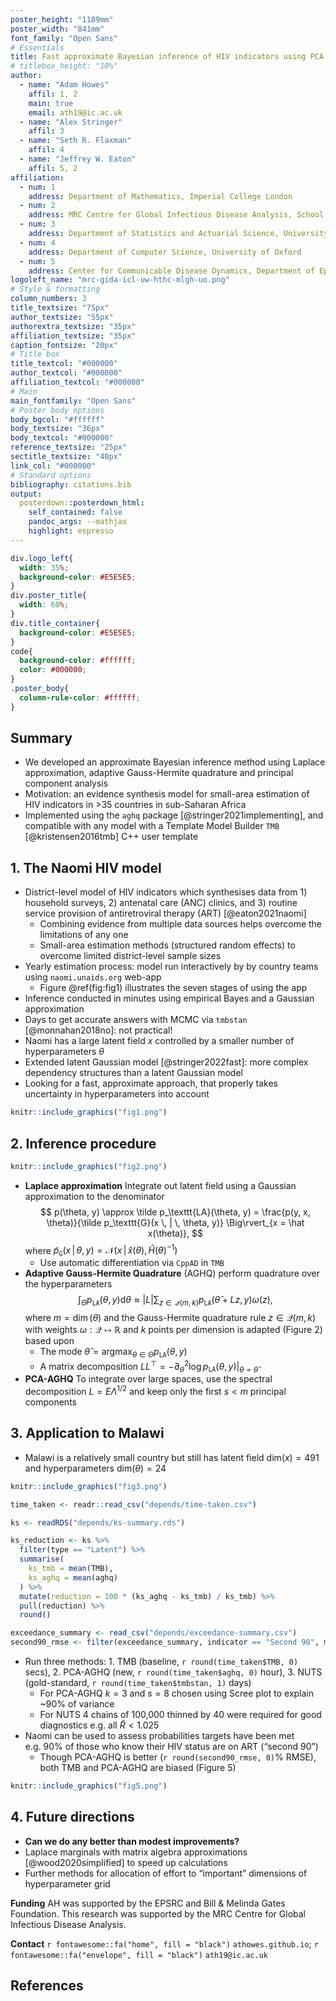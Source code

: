 ```yaml
---
poster_height: "1189mm"
poster_width: "841mm"
font_family: "Open Sans"
# Essentials
title: Fast approximate Bayesian inference of HIV indicators using PCA adaptive Gauss-Hermite quadrature
# titlebox_height: "10%"
author:
  - name: "Adam Howes"
    affil: 1, 2
    main: true
    email: ath19@ic.ac.uk
  - name: "Alex Stringer"
    affil: 3
  - name: "Seth R. Flaxman"
    affil: 4
  - name: "Jeffrey W. Eaton"
    affil: 5, 2
affiliation:
  - num: 1
    address: Department of Mathematics, Imperial College London
  - num: 2
    address: MRC Centre for Global Infectious Disease Analysis, School of Public Health, Imperial College London
  - num: 3
    address: Department of Statistics and Actuarial Science, University of Waterloo
  - num: 4
    address: Department of Computer Science, University of Oxford
  - num: 5
    address: Center for Communicable Disease Dynamics, Department of Epidemiology, Harvard T.H. Chan School of Public Health
logoleft_name: "mrc-gida-icl-uw-hthc-mlgh-uo.png"
# Style & formatting
column_numbers: 3
title_textsize: "75px"
author_textsize: "55px"
authorextra_textsize: "35px"
affiliation_textsize: "35px"
caption_fontsize: "20px"
# Title box
title_textcol: "#000000"
author_textcol: "#000000"
affiliation_textcol: "#000000"
# Main
main_fontfamily: "Open Sans"
# Poster body options
body_bgcol: "#ffffff"
body_textsize: "36px"
body_textcol: "#000000"
reference_textsize: "25px"
sectitle_textsize: "40px"
link_col: "#000000"
# Standard options
bibliography: citations.bib
output: 
  posterdown::posterdown_html:
    self_contained: false
    pandoc_args: --mathjax
    highlight: espresso
---
```


```css
div.logo_left{
  width: 35%;
  background-color: #E5E5E5;
}
div.poster_title{
  width: 60%;
}
div.title_container{
  background-color: #E5E5E5;
}
code{
  background-color: #ffffff;
  color: #000000;
}
.poster_body{
  column-rule-color: #ffffff;
}
```

## Summary

* We developed an approximate Bayesian inference method using Laplace approximation, adaptive Gauss-Hermite quadrature and principal component analysis
* Motivation: an evidence synthesis model for small-area estimation of HIV indicators in >35 countries in sub-Saharan Africa
* Implemented using the `aghq` package [@stringer2021implementing], and compatible with any model with a Template Model Builder `TMB` [@kristensen2016tmb] C++ user template

## 1. The Naomi HIV model

* District-level model of HIV indicators which synthesises data from 1) household surveys, 2) antenatal care (ANC) clinics, and 3) routine service provision of antiretroviral therapy (ART) [@eaton2021naomi]
  * Combining evidence from multiple data sources helps overcome the limitations of any one
  * Small-area estimation methods (structured random effects) to overcome limited district-level sample sizes
* Yearly estimation process: model run interactively by by country teams using `naomi.unaids.org` web-app
  * Figure \@ref(fig:fig1) illustrates the seven stages of using the app
* Inference conducted in minutes using empirical Bayes and a Gaussian approximation
* Days to get accurate answers with MCMC via `tmbstan` [@monnahan2018no]: not practical!
* Naomi has a large latent field $x$ controlled by a smaller number of hyperparameters $\theta$
* Extended latent Gaussian model [@stringer2022fast]: more complex dependency structures than a latent Gaussian model
* Looking for a fast, approximate approach, that properly takes uncertainty in hyperparameters into account

```r
knitr::include_graphics("fig1.png")
```

## 2. Inference procedure

```r
knitr::include_graphics("fig2.png")
```

* **Laplace approximation** Integrate out latent field using a Gaussian approximation to the denominator
$$
p(\theta, y) \approx \tilde p_\texttt{LA}(\theta, y) = \frac{p(y, x, \theta)}{\tilde p_\texttt{G}(x \, | \, \theta, y)} \Big\rvert_{x = \hat x(\theta)},
$$
where $\tilde p_\texttt{G}(x \, | \, \theta, y) = \mathcal{N}(x \, | \, \hat x(\theta), \hat H(\theta)^{-1})$
  * Use automatic differentiation via `CppAD` in `TMB`
* **Adaptive Gauss-Hermite Quadrature** (AGHQ) perform quadrature over the hyperparameters
$$
\int_\Theta p_\texttt{LA}(\theta, y) \text{d} \theta \approx \lvert L \rvert \sum_{z \in \mathcal{Q}(m, k)} p_\texttt{LA}(\hat \theta + Lz, y) \omega(z),
$$
where $m = \dim(\theta)$ and the Gauss-Hermite quadrature rule $z \in \mathcal{Q}(m, k)$ with weights $\omega:\mathcal{Q} \mapsto \mathbb{R}$ and $k$ points per dimension is adapted (Figure 2) based upon
  * The mode $\hat \theta = \text{argmax}_{\theta \in \Theta} p_\texttt{LA}(\theta, y)$
  * A matrix decomposition $LL^\top = - \partial_\theta^2 \log p_\texttt{LA}(\theta, y) \rvert_{\theta = \hat \theta}$
* **PCA-AGHQ** To integrate over large spaces, use the spectral decomposition $L = E\Lambda^{1/2}$ and keep only the first $s < m$ principal components

## 3. Application to Malawi

* Malawi is a relatively small country but still has latent field $\text{dim}(x) = 491$ and hyperparameters $\text{dim}(\theta) = 24$

```r
knitr::include_graphics("fig3.png")
```

```r
time_taken <- readr::read_csv("depends/time-taken.csv")
```

```r
ks <- readRDS("depends/ks-summary.rds")

ks_reduction <- ks %>%
  filter(type == "Latent") %>%
  summarise(
    ks_tmb = mean(TMB),
    ks_aghq = mean(aghq)
  ) %>%
  mutate(reduction = 100 * (ks_aghq - ks_tmb) / ks_tmb) %>%
  pull(reduction) %>%
  round()

exceedance_summary <- read_csv("depends/exceedance-summary.csv")
second90_rmse <- filter(exceedance_summary, indicator == "Second 90", method == "PCA-AGHQ")$rmse_diff
```

* Run three methods: 1. TMB (baseline, `r round(time_taken$TMB, 0)` secs), 2. PCA-AGHQ (new, `r round(time_taken$aghq, 0)` hour), 3. NUTS (gold-standard, `r round(time_taken$tmbstan, 1)` days)
  * For PCA-AGHQ $k = 3$ and $s = 8$ chosen using Scree plot to explain ~90% of variance
  * For NUTS 4 chains of 100,000 thinned by 40 were required for good diagnostics e.g. all $\hat R < 1.025$
* Naomi can be used to assess probabilities targets have been met e.g. 90% of those who know their HIV status are on ART ("second 90")
  * Though PCA-AGHQ is better (`r round(second90_rmse, 0)`% RMSE), both TMB and PCA-AGHQ are biased (Figure 5)

```r
knitr::include_graphics("fig5.png")
```

## 4. Future directions

* **Can we do any better than modest improvements?**
* Laplace marginals with matrix algebra approximations [@wood2020simplified] to speed up calculations
* Further methods for allocation of effort to "important" dimensions of hyperparameter grid

**Funding** AH was supported by the EPSRC and Bill & Melinda Gates Foundation. This research was supported by the MRC Centre for Global Infectious Disease Analysis.

**Contact** `r fontawesome::fa("home", fill = "black")` `athowes.github.io`; `r fontawesome::fa("envelope", fill = "black")` `ath19@ic.ac.uk`

## References

<font size="5"> <div id="refs" class="references"></div> </font>
